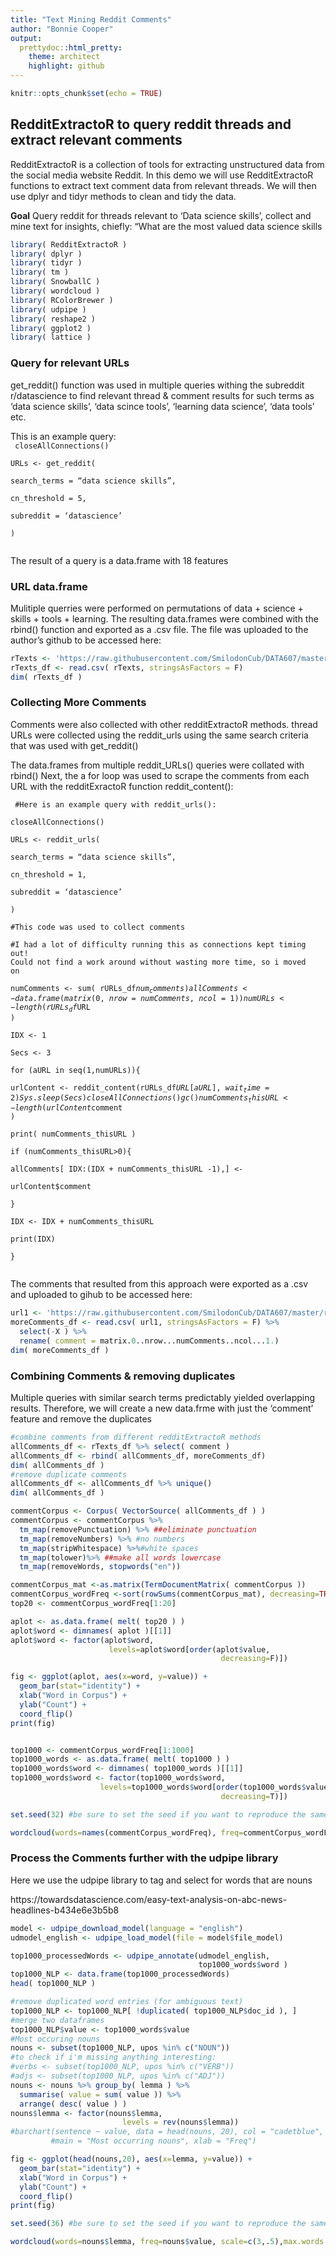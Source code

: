 ```yaml
---
title: "Text Mining Reddit Comments"
author: "Bonnie Cooper"
output: 
  prettydoc::html_pretty:
    theme: architect
    highlight: github
---
```


```r
knitr::opts_chunk$set(echo = TRUE)
```

## RedditExtractoR to query reddit threads and extract relevant comments

RedditExtractoR is a collection of tools for extracting unstructured data from the social media website Reddit. In this demo we will use RedditExtractoR functions to extract text comment data from relevant threads. We will then use dplyr and tidyr methods to clean and tidy the data.

**Goal** Query reddit for threads relevant to 'Data science skills', collect and mine text for insights, chiefly: "What are the most valued data science skills 

```r
library( RedditExtractoR )
library( dplyr )
library( tidyr )
library( tm )
library( SnowballC )
library( wordcloud )
library( RColorBrewer )
library( udpipe )
library( reshape2 )
library( ggplot2 )
library( lattice )
```


### Query for relevant URLs  

get_reddit() function was used in multiple queries withing the subreddit r/datascience to find relevant thread & comment results for such terms as 'data science skills', 'data scince tools', 'learning data science', 'data tools' etc.  

This is an example query:  
<code>
closeAllConnections()  
URLs <- get_reddit(  
  search_terms   = "data science skills",  
  cn_threshold = 5,  
  subreddit = 'datascience'  
)  
</code>

The result of a query is a data.frame with 18 features


### URL data.frame
Mulitiple querries were performed on permutations of data + science + skills + tools + learning. The resulting data.frames were combined with the rbind() function and exported as a .csv file. The file was uploaded to the author's github to be accessed here:

```r
rTexts <- 'https://raw.githubusercontent.com/SmilodonCub/DATA607/master/allTexts.csv'
rTexts_df <- read.csv( rTexts, stringsAsFactors = F)
dim( rTexts_df )
```


### Collecting More Comments

Comments were also collected with other redditExtractoR methods.
thread URLs were collected using the reddit_urls using the same search criteria that was used with get_reddit()

The data.frames from multiple reddit_URLs() queries were collated with rbind()
Next, the a for loop was used to scrape the comments from each URL with the redditExractoR function reddit_content():

<code>
#Here is an example query with reddit_urls():  
closeAllConnections()  
URLs <- reddit_urls(  
  search_terms   = "data science skills",  
  cn_threshold = 1,  
  subreddit = 'datascience'  
)  
#This code was used to collect comments  
#I had a lot of difficulty running this as connections kept timing out!   Could not find a work around without wasting more time, so i moved on  
numComments <- sum( rURLs_df$num_comments )  
allComments <- data.frame( matrix( 0, nrow = numComments, ncol = 1 ) )  
numURLs <- length( rURLs_df$URL )  
IDX <- 1  
Secs <- 3  
for (aURL in seq(1,numURLs)){  
  urlContent <- reddit_content(rURLs_df$URL[aURL], wait_time = 2)  
  Sys.sleep(Secs)  
  closeAllConnections()  
  gc()  
  numComments_thisURL <- length( urlContent$comment )  
  print( numComments_thisURL )  
  if (numComments_thisURL>0){  
    allComments[ IDX:(IDX + numComments_thisURL -1),] <-  
    urlContent$comment  
  }  
  IDX <- IDX + numComments_thisURL  
  print(IDX)  
}  
</code>

The comments that resulted from this approach were exported as a .csv and uploaded to gihub to be accessed here:
```r
url1 <- 'https://raw.githubusercontent.com/SmilodonCub/DATA607/master/redditComments.csv'
moreComments_df <- read.csv( url1, stringsAsFactors = F) %>% 
  select(-X ) %>%
  rename( comment = matrix.0..nrow...numComments..ncol...1.)
dim( moreComments_df )
```


### Combining Comments & removing duplicates

Multiple queries with similar search terms predictably yielded overlapping results. Therefore, we will create a new data.frme with just the 'comment' feature and remove the duplicates

```r
#combine comments from different redditExtractoR methods
allComments_df <- rTexts_df %>% select( comment ) 
allComments_df <- rbind( allComments_df, moreComments_df)
dim( allComments_df )
#remove duplicate comments
allComments_df <- allComments_df %>% unique()
dim( allComments_df )
```

```r
commentCorpus <- Corpus( VectorSource( allComments_df ) )
commentCorpus <- commentCorpus %>%
  tm_map(removePunctuation) %>% ##eliminate punctuation
  tm_map(removeNumbers) %>% #no numbers
  tm_map(stripWhitespace) %>%#white spaces
  tm_map(tolower)%>% ##make all words lowercase
  tm_map(removeWords, stopwords("en")) 
```

```r

commentCorpus_mat <-as.matrix(TermDocumentMatrix( commentCorpus ))
commentCorpus_wordFreq <-sort(rowSums(commentCorpus_mat), decreasing=TRUE)
top20 <- commentCorpus_wordFreq[1:20]

aplot <- as.data.frame( melt( top20 ) )
aplot$word <- dimnames( aplot )[[1]]
aplot$word <- factor(aplot$word,
                      levels=aplot$word[order(aplot$value,
                                               decreasing=F)])

fig <- ggplot(aplot, aes(x=word, y=value)) + 
  geom_bar(stat="identity") + 
  xlab("Word in Corpus") + 
  ylab("Count") +
  coord_flip()
print(fig)


top1000 <- commentCorpus_wordFreq[1:1000]
top1000_words <- as.data.frame( melt( top1000 ) )
top1000_words$word <- dimnames( top1000_words )[[1]]
top1000_words$word <- factor(top1000_words$word,
                    levels=top1000_words$word[order(top1000_words$value,
                                               decreasing=T)])


```

```r
set.seed(32) #be sure to set the seed if you want to reproduce the same again

wordcloud(words=names(commentCorpus_wordFreq), freq=commentCorpus_wordFreq, scale=c(3,.5),max.words = 200, random.order=FALSE, rot.per=0.35, colors=brewer.pal(8, "Dark2"))
```


### Process the Comments further with the udpipe library
Here we use the udpipe library to tag and select for words that are nouns

https://towardsdatascience.com/easy-text-analysis-on-abc-news-headlines-b434e6e3b5b8
```r
model <- udpipe_download_model(language = "english")
udmodel_english <- udpipe_load_model(file = model$file_model)
```

```r
top1000_processedWords <- udpipe_annotate(udmodel_english, 
                                          top1000_words$word )
top1000_NLP <- data.frame(top1000_processedWords)
head( top1000_NLP )
```


```r
#remove duplicated word entries (for ambiguous text)
top1000_NLP <- top1000_NLP[ !duplicated( top1000_NLP$doc_id ), ]
#merge two dataframes
top1000_NLP$value <- top1000_words$value
#Most occuring nouns
nouns <- subset(top1000_NLP, upos %in% c("NOUN")) 
#to check if i'm missing anything interesting:
#verbs <- subset(top1000_NLP, upos %in% c("VERB")) 
#adjs <- subset(top1000_NLP, upos %in% c("ADJ")) 
nouns <- nouns %>% group_by( lemma ) %>% 
  summarise( value = sum( value )) %>%
  arrange( desc( value ) )
nouns$lemma <- factor(nouns$lemma, 
                         levels = rev(nouns$lemma))
#barchart(sentence ~ value, data = head(nouns, 20), col = "cadetblue", 
         #main = "Most occurring nouns", xlab = "Freq")

fig <- ggplot(head(nouns,20), aes(x=lemma, y=value)) + 
  geom_bar(stat="identity") + 
  xlab("Word in Corpus") + 
  ylab("Count") +
  coord_flip()
print(fig)

```


```r
set.seed(36) #be sure to set the seed if you want to reproduce the same again

wordcloud(words=nouns$lemma, freq=nouns$value, scale=c(3,.5),max.words = 360, random.order=FALSE, rot.per=0.35, colors=brewer.pal(8, "Dark2"))
```



